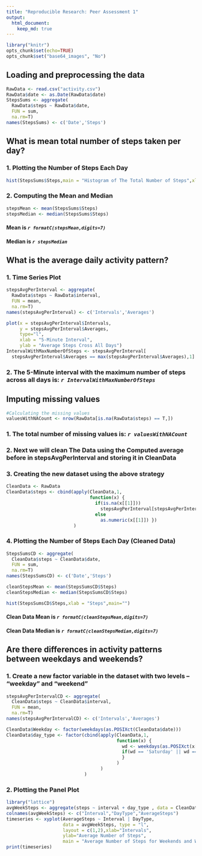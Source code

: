```yaml
---
title: "Reproducible Research: Peer Assessment 1"
output: 
  html_document:
    keep_md: true
---
```

```r
library("knitr")
opts_chunk$set(echo=TRUE)
opts_chunk$set("base64_images", "No")
```

## Loading and preprocessing the data
```r
RawData <- read.csv("activity.csv")
RawData$date <- as.Date(RawData$date)
StepsSums <- aggregate(
  RawData$steps ~ RawData$date,
  FUN = sum,
  na.rm=T)
names(StepsSums) <- c('Date','Steps')
```

## What is mean total number of steps taken per day?
### 1. Plotting the Number of Steps Each Day
```r
hist(StepsSums$Steps,main = "Histogram of The Total Number of Steps",xlab = "Steps")
```

### 2. Computing the Mean and Median
```r
stepsMean <- mean(StepsSums$Steps)
stepsMedian <- median(StepsSums$Steps)
```

#### Mean is *`r formatC(stepsMean,digits=7)`*  
#### Median is *`r stepsMedian`*

## What is the average daily activity pattern?
### 1. Time Series Plot
```r
stepsAvgPerInterval <- aggregate(
  RawData$steps ~ RawData$interval,
  FUN = mean,
  na.rm=T)
names(stepsAvgPerInterval) <- c('Intervals','Averages')

plot(x = stepsAvgPerInterval$Intervals,
     y = stepsAvgPerInterval$Averages, 
     type="l", 
     xlab = "5-Minute Interval", 
     ylab = "Average Steps Cross All Days")
IntervalWithMaxNumberOfSteps <- stepsAvgPerInterval[
  stepsAvgPerInterval$Averages == max(stepsAvgPerInterval$Averages),1]
```
### 2. The 5-Minute interval with the maximum number of steps across all days is: *`r IntervalWithMaxNumberOfSteps`*

## Imputing missing values
```r
#Calculating the missing values
valuesWithNACount <- nrow(RawData[is.na(RawData$steps) == T,])
```
### 1. The total number of missing values is: *`r valuesWithNACount`*

### 2. Next we will clean The Data using the Computed average before in stepsAvgPerInterval and storing it in CleanData

### 3. Creating the new dataset using the above strategy
```r
CleanData <- RawData
CleanData$steps <- cbind(apply(CleanData,1,
                               function(x) { 
                                 if(is.na(x[[1]])) 
                                   stepsAvgPerInterval[stepsAvgPerInterval$Intervals == as.numeric(x[[3]]),2]
                                 else 
                                   as.numeric(x[[1]]) })
                         )
```

### 4. Plotting the Number of Steps Each Day (Cleaned Data)
```r
StepsSumsCD <- aggregate(
  CleanData$steps ~ CleanData$date,
  FUN = sum,
  na.rm=T)
names(StepsSumsCD) <- c('Date','Steps')

cleanStepsMean <- mean(StepsSumsCD$Steps)
cleanStepsMedian <- median(StepsSumsCD$Steps)

hist(StepsSumsCD$Steps,xlab = "Steps",main="")
```

#### Clean Data Mean is *`r formatC(cleanStepsMean,digits=7)`*  
#### Clean Data Median is *`r formatC(cleanStepsMedian,digits=7)`*

## Are there differences in activity patterns between weekdays and weekends?

### 1. Create a new factor variable in the dataset with two levels -- "weekday" and "weekend"
```r
stepsAvgPerIntervalCD <- aggregate(
  CleanData$steps ~ CleanData$interval,
  FUN = mean,
  na.rm=T)
names(stepsAvgPerIntervalCD) <- c('Intervals','Averages')

CleanData$Weekday <- factor(weekdays(as.POSIXct(CleanData$date)))
CleanData$day_type <- factor(cbind(apply(CleanData,1,
                                         function(x) { 
                                           wd <- weekdays(as.POSIXct(x[[2]])); 
                                           if(wd == 'Saturday' || wd == 'Sunday') 'weekend' else 'weekday' 
                                           }
                                         )
                                   )
                             )
```

### 2. Plotting the Panel Plot
```r
library("lattice")
avgWeekSteps <- aggregate(steps ~ interval + day_type , data = CleanData, mean) 
colnames(avgWeekSteps) <- c("Interval","DayType","AverageSteps")
timeseries <- xyplot(AverageSteps ~ Interval | DayType, 
                     data = avgWeekSteps, type = "l",
                     layout = c(1,2),xlab="Intervals",
                     ylab="Average Number of Steps",
                     main = "Average Number of Steps for Weekends and Weekdays")
print(timeseries)
```
